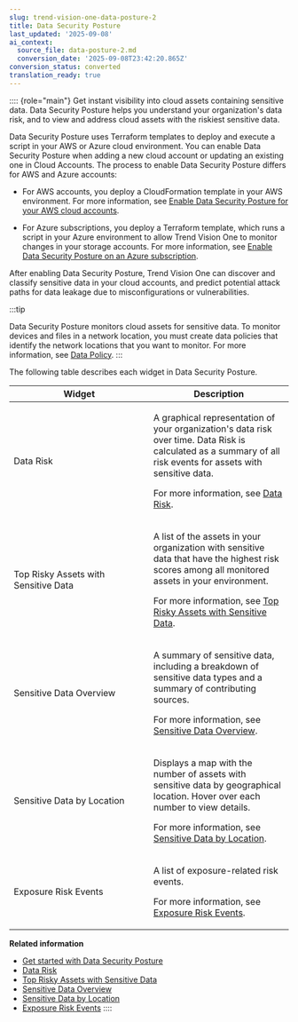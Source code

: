 ```yaml
---
slug: trend-vision-one-data-posture-2
title: Data Security Posture
last_updated: '2025-09-08'
ai_context:
  source_file: data-posture-2.md
  conversion_date: '2025-09-08T23:42:20.865Z'
conversion_status: converted
translation_ready: true
---
```


:::: {role="main"}
Get instant visibility into cloud assets containing sensitive data. Data Security Posture helps you understand your organization's data risk, and to view and address cloud assets with the riskiest sensitive data.

Data Security Posture uses Terraform templates to deploy and execute a script in your AWS or Azure cloud environment. You can enable Data Security Posture when adding a new cloud account or updating an existing one in Cloud Accounts. The process to enable Data Security Posture differs for AWS and Azure accounts:

- For AWS accounts, you deploy a CloudFormation template in your AWS environment. For more information, see [Enable Data Security Posture for your AWS cloud accounts](data-posture-for-aws-accounts.mdx).

- For Azure subscriptions, you deploy a Terraform template, which runs a script in your Azure environment to allow Trend Vision One to monitor changes in your storage accounts. For more information, see [Enable Data Security Posture on an Azure subscription](data-security-posture-azure.mdx).

After enabling Data Security Posture, Trend Vision One can discover and classify sensitive data in your cloud accounts, and predict potential attack paths for data leakage due to misconfigurations or vulnerabilities.

:::tip

Data Security Posture monitors cloud assets for sensitive data. To monitor devices and files in a network location, you must create data policies that identify the network locations that you want to monitor. For more information, see [Data Policy](data-policy-overview.mdx).
:::

The following table describes each widget in Data Security Posture.

<table>
<colgroup>
<col style="width: 50%" />
<col style="width: 50%" />
</colgroup>
<thead>
<tr>
<th>Widget</th>
<th>Description</th>
</tr>
</thead>
<tbody>
<tr>
<td>Data Risk</td>
<td><p>A graphical representation of your organization's data risk over time. Data Risk is calculated as a summary of all risk events for assets with sensitive data.</p>
<p>For more information, see <a href="trend-vision-one-data-risk">Data Risk</a>.</p></td>
</tr>
<tr>
<td>Top Risky Assets with Sensitive Data</td>
<td><p>A list of the assets in your organization with sensitive data that have the highest risk scores among all monitored assets in your environment.</p>
<p>For more information, see <a href="trend-vision-one-top-risky-assets-sensitive-data">Top Risky Assets with Sensitive Data</a>.</p></td>
</tr>
<tr>
<td>Sensitive Data Overview</td>
<td><p>A summary of sensitive data, including a breakdown of sensitive data types and a summary of contributing sources.</p>
<p>For more information, see <a href="trend-vision-one-sensitive-data-overview">Sensitive Data Overview</a>.</p></td>
</tr>
<tr>
<td>Sensitive Data by Location</td>
<td><p>Displays a map with the number of assets with sensitive data by geographical location. Hover over each number to view details.</p>
<p>For more information, see <a href="trend-vision-one-sensitive-data-location">Sensitive Data by Location</a>.</p></td>
</tr>
<tr>
<td>Exposure Risk Events</td>
<td><p>A list of exposure-related risk events.</p>
<p>For more information, see <a href="trend-vision-one-exposure-risk-events">Exposure Risk Events</a>.</p></td>
</tr>
</tbody>
</table>

**Related information**

- [Get started with Data Security Posture](getting-started-data-posture-2.mdx)
- [Data Risk](data-risk-2.mdx)
- [Top Risky Assets with Sensitive Data](top-risky-assets-sensitive-data-2.mdx)
- [Sensitive Data Overview](sensitive-data-overview-2.mdx)
- [Sensitive Data by Location](sensitive-data-location-2.mdx)
- [Exposure Risk Events](exposure-risk-events-2.mdx)
::::

